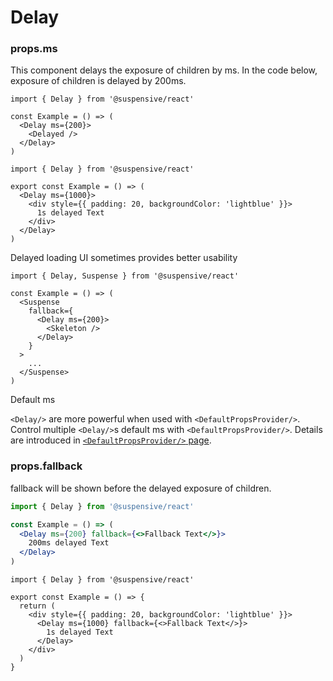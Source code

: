 
# Delay

### props.ms

This component delays the exposure of children by ms. In the code below, exposure of children is delayed by 200ms.

```tsx /ms/
import { Delay } from '@suspensive/react'

const Example = () => (
  <Delay ms={200}>
    <Delayed />
  </Delay>
)
```

<Sandpack>

```tsx Example.tsx active
import { Delay } from '@suspensive/react'

export const Example = () => (
  <Delay ms={1000}>
    <div style={{ padding: 20, backgroundColor: 'lightblue' }}>
      1s delayed Text
    </div>
  </Delay>
)
```

</Sandpack>

<Callout type='info'>

Delayed loading UI sometimes provides better usability

```tsx /Delay/
import { Delay, Suspense } from '@suspensive/react'

const Example = () => (
  <Suspense
    fallback={
      <Delay ms={200}>
        <Skeleton />
      </Delay>
    }
  >
    ...
  </Suspense>
)
```

</Callout>

<Callout>

Default ms

`<Delay/>` are more powerful when used with `<DefaultPropsProvider/>`. Control multiple `<Delay/>`s default ms with `<DefaultPropsProvider/>`. Details are introduced in [`<DefaultPropsProvider/>` page](/docs/react/DefaultPropsProvider).

</Callout>

### props.fallback

fallback will be shown before the delayed exposure of children.

```jsx /fallback/
import { Delay } from '@suspensive/react'

const Example = () => (
  <Delay ms={200} fallback={<>Fallback Text</>}>
    200ms delayed Text
  </Delay>
)
```

<Sandpack>

```tsx Example.tsx active
import { Delay } from '@suspensive/react'

export const Example = () => {
  return (
    <div style={{ padding: 20, backgroundColor: 'lightblue' }}>
      <Delay ms={1000} fallback={<>Fallback Text</>}>
        1s delayed Text
      </Delay>
    </div>
  )
}
```

</Sandpack>
